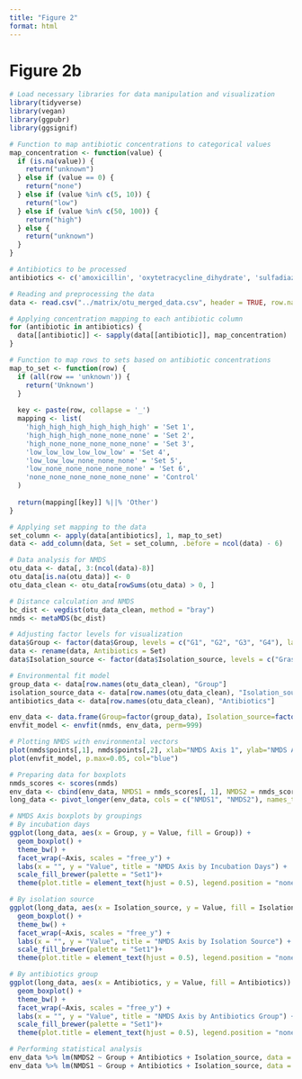 ```yaml
---
title: "Figure 2"
format: html
---
```


# Figure 2b

```r
# Load necessary libraries for data manipulation and visualization
library(tidyverse)
library(vegan)
library(ggpubr)
library(ggsignif)

# Function to map antibiotic concentrations to categorical values
map_concentration <- function(value) {
  if (is.na(value)) {
    return("unknown")
  } else if (value == 0) {
    return("none")
  } else if (value %in% c(5, 10)) {
    return("low")
  } else if (value %in% c(50, 100)) {
    return("high")
  } else {
    return("unknown")
  }
}

# Antibiotics to be processed
antibiotics <- c('amoxicillin', 'oxytetracycline_dihydrate', 'sulfadiazine', 'trimethoprim', 'tylosin_tartrate', 'ciprofloxacin')
```



```r
# Reading and preprocessing the data
data <- read.csv("../matrix/otu_merged_data.csv", header = TRUE, row.names = NULL)

# Applying concentration mapping to each antibiotic column
for (antibiotic in antibiotics) {
  data[[antibiotic]] <- sapply(data[[antibiotic]], map_concentration)
}

# Function to map rows to sets based on antibiotic concentrations
map_to_set <- function(row) {
  if (all(row == 'unknown')) {
    return('Unknown')
  }
  
  key <- paste(row, collapse = '_')
  mapping <- list(
    'high_high_high_high_high_high' = 'Set 1',
    'high_high_high_none_none_none' = 'Set 2',
    'high_none_none_none_none_none' = 'Set 3',
    'low_low_low_low_low_low' = 'Set 4',
    'low_low_low_none_none_none' = 'Set 5',
    'low_none_none_none_none_none' = 'Set 6',
    'none_none_none_none_none_none' = 'Control'
  )
  
  return(mapping[[key]] %||% 'Other')
}

# Applying set mapping to the data
set_column <- apply(data[antibiotics], 1, map_to_set)
data <- add_column(data, Set = set_column, .before = ncol(data) - 6)
```


```r
# Data analysis for NMDS
otu_data <- data[, 3:(ncol(data)-8)]
otu_data[is.na(otu_data)] <- 0
otu_data_clean <- otu_data[rowSums(otu_data) > 0, ]

# Distance calculation and NMDS
bc_dist <- vegdist(otu_data_clean, method = "bray")
nmds <- metaMDS(bc_dist)

# Adjusting factor levels for visualization
data$Group <- factor(data$Group, levels = c("G1", "G2", "G3", "G4"), labels = c("I0", "I3", "I8", "I20"))
data <- rename(data, Antibiotics = Set)
data$Isolation_source <- factor(data$Isolation_source, levels = c("Grassland_soil", "Forest_soil"), labels = c("Grassland", "Forest"))
``` 

```r
# Environmental fit model
group_data <- data[row.names(otu_data_clean), "Group"]
isolation_source_data <- data[row.names(otu_data_clean), "Isolation_source"]
antibiotics_data <- data[row.names(otu_data_clean), "Antibiotics"]

env_data <- data.frame(Group=factor(group_data), Isolation_source=factor(isolation_source_data), Antibiotics=factor(antibiotics_data))
envfit_model <- envfit(nmds, env_data, perm=999)
```


```r
# Plotting NMDS with environmental vectors
plot(nmds$points[,1], nmds$points[,2], xlab="NMDS Axis 1", ylab="NMDS Axis 2", main="NMDS of OTU Data")
plot(envfit_model, p.max=0.05, col="blue") 

# Preparing data for boxplots
nmds_scores <- scores(nmds)
env_data <- cbind(env_data, NMDS1 = nmds_scores[, 1], NMDS2 = nmds_scores[, 2])
long_data <- pivot_longer(env_data, cols = c("NMDS1", "NMDS2"), names_to = "Axis", values_to = "Value")

# NMDS Axis boxplots by groupings
# By incubation days
ggplot(long_data, aes(x = Group, y = Value, fill = Group)) +
  geom_boxplot() +
  theme_bw() +
  facet_wrap(~Axis, scales = "free_y") +
  labs(x = "", y = "Value", title = "NMDS Axis by Incubation Days") +
  scale_fill_brewer(palette = "Set1")+
  theme(plot.title = element_text(hjust = 0.5), legend.position = "none")

# By isolation source
ggplot(long_data, aes(x = Isolation_source, y = Value, fill = Isolation_source)) +
  geom_boxplot() +
  theme_bw() +
  facet_wrap(~Axis, scales = "free_y") +
  labs(x = "", y = "Value", title = "NMDS Axis by Isolation Source") +
  scale_fill_brewer(palette = "Set1")+
  theme(plot.title = element_text(hjust = 0.5), legend.position = "none")

# By antibiotics group
ggplot(long_data, aes(x = Antibiotics, y = Value, fill = Antibiotics)) +
  geom_boxplot() +
  theme_bw() +
  facet_wrap(~Axis, scales = "free_y") +
  labs(x = "", y = "Value", title = "NMDS Axis by Antibiotics Group") +
  scale_fill_brewer(palette = "Set1")+
  theme(plot.title = element_text(hjust = 0.5), legend.position = "none")
```

```r
# Performing statistical analysis
env_data %>% lm(NMDS2 ~ Group + Antibiotics + Isolation_source, data = .) %>% anova()
env_data %>% lm(NMDS1 ~ Group + Antibiotics + Isolation_source, data = .) %>% anova()
```